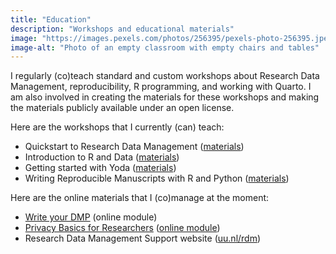 ```yaml
---
title: "Education"
description: "Workshops and educational materials"
image: "https://images.pexels.com/photos/256395/pexels-photo-256395.jpeg"
image-alt: "Photo of an empty classroom with empty chairs and tables"
---
```


I regularly (co)teach standard and custom workshops about Research Data Management, reproducibility, R programming, and working with Quarto. I am also involved in creating the materials for these workshops and making the materials publicly available under an open license.

Here are the workshops that I currently (can) teach:

- Quickstart to Research Data Management ([materials](https://doi.org/10.5281/zenodo.7152332))
- Introduction to R and Data ([materials](https://utrechtuniversity.github.io/workshop-introduction-to-R-and-data/))
- Getting started with Yoda ([materials](https://doi.org/10.5281/zenodo.10785359))
- Writing Reproducible Manuscripts with R and Python ([materials](https://utrechtuniversity.github.io/workshop-reproducible-manuscripts/))

Here are the online materials that I (co)manage at the moment:

- [Write your DMP](https://www.uu.nl/en/research/research-data-management/training-workshops/online-training-learn-to-write-your-dmp) (online module)
- [Privacy Basics for Researchers](https://www.uu.nl/en/research/research-data-management/workshops/privacy-basics-online-training) ([online module](https://doi.org/10.5281/zenodo.7930571))
- Research Data Management Support website ([uu.nl/rdm](https://uu.nl/rdm))
